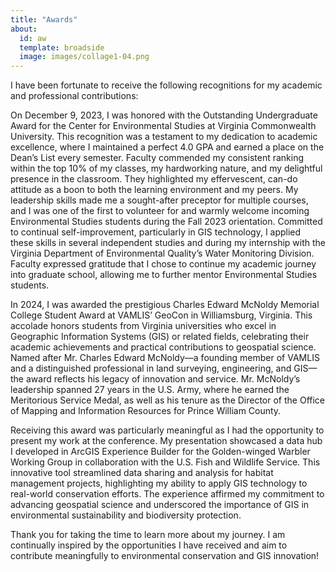 ```yaml
---
title: "Awards"
about:
  id: aw
  template: broadside
  image: images/collage1-04.png
---
```


I have been fortunate to receive the following recognitions for my academic and professional contributions:

<p>

On December 9, 2023, I was honored with the Outstanding Undergraduate Award for the Center for Environmental Studies at Virginia Commonwealth University. This recognition was a testament to my dedication to academic excellence, where I maintained a perfect 4.0 GPA and earned a place on the Dean’s List every semester. Faculty commended my consistent ranking within the top 10% of my classes, my hardworking nature, and my delightful presence in the classroom. They highlighted my effervescent, can-do attitude as a boon to both the learning environment and my peers. My leadership skills made me a sought-after preceptor for multiple courses, and I was one of the first to volunteer for and warmly welcome incoming Environmental Studies students during the Fall 2023 orientation. Committed to continual self-improvement, particularly in GIS technology, I applied these skills in several independent studies and during my internship with the Virginia Department of Environmental Quality’s Water Monitoring Division. Faculty expressed gratitude that I chose to continue my academic journey into graduate school, allowing me to further mentor Environmental Studies students.

<p>

<p>

In 2024, I was awarded the prestigious Charles Edward McNoldy Memorial College Student Award at VAMLIS' GeoCon in Williamsburg, Virginia. This accolade honors students from Virginia universities who excel in Geographic Information Systems (GIS) or related fields, celebrating their academic achievements and practical contributions to geospatial science. Named after Mr. Charles Edward McNoldy—a founding member of VAMLIS and a distinguished professional in land surveying, engineering, and GIS—the award reflects his legacy of innovation and service. Mr. McNoldy’s leadership spanned 27 years in the U.S. Army, where he earned the Meritorious Service Medal, as well as his tenure as the Director of the Office of Mapping and Information Resources for Prince William County.

<p>

<p>

Receiving this award was particularly meaningful as I had the opportunity to present my work at the conference. My presentation showcased a data hub I developed in ArcGIS Experience Builder for the Golden-winged Warbler Working Group in collaboration with the U.S. Fish and Wildlife Service. This innovative tool streamlined data sharing and analysis for habitat management projects, highlighting my ability to apply GIS technology to real-world conservation efforts. The experience affirmed my commitment to advancing geospatial science and underscored the importance of GIS in environmental sustainability and biodiversity protection.

<p>

<p>

Thank you for taking the time to learn more about my journey. I am continually inspired by the opportunities I have received and aim to contribute meaningfully to environmental conservation and GIS innovation!

<p>
